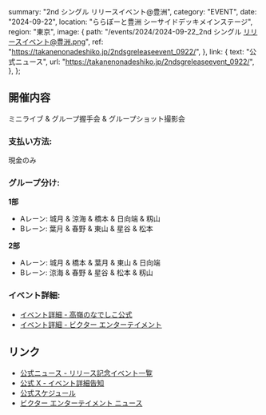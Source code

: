   summary: "2nd シングル リリースイベント@豊洲",
  category: "EVENT",
  date: "2024-09-22",
  location: "ららぽーと豊洲 シーサイドデッキメインステージ",
  region: "東京",
  image: {
    path: "/events/2024/2024-09-22_2nd シングル リリースイベント@豊洲.png",
    ref: "https://takanenonadeshiko.jp/2ndsgreleaseevent_0922/",
  },
  link: {
    text: "公式ニュース",
    url: "https://takanenonadeshiko.jp/2ndsgreleaseevent_0922/",
  },
};

## 開催内容

ミニライブ & グループ握手会 & グループショット撮影会

### 支払い方法:

現金のみ

### グループ分け:

**1部**

- Aレーン: 城月 & 涼海 & 橋本 & 日向端 & 籾山
- Bレーン: 葉月 & 春野 & 東山 & 星谷 & 松本

**2部**

- Aレーン: 城月 & 橋本 & 葉月 & 東山 & 日向端
- Bレーン: 涼海 & 春野 & 星谷 & 松本 & 籾山

### イベント詳細:

- [イベント詳細 - 高嶺のなでしこ公式](https://takanenonadeshiko.jp/2ndsgreleaseevent_0922/)
- [イベント詳細 - ビクター エンターテイメント](https://www.jvcmusic.co.jp/-/News/A028511/20.html)

## リンク

- [公式ニュース - リリース記念イベント一覧](https://takanenonadeshiko.jp/2ndsgreleaseevent_all/)
- [公式 X - イベント詳細告知](https://x.com/takanenofficial/status/1833865384518107256)
- [公式スケジュール](https://takanenonadeshiko.jp/events/event/2ndシングル「タイトル未定」リリースイベント/)
- [ビクター エンターテイメント ニュース](https://www.jvcmusic.co.jp/-/News/A028511/16.html)
